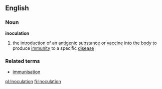 ==English==
===Noun===
{{wikipedia}}
'''inoculation'''
#the [[introduction]] of an [[antigenic]] [[substance]] or [[vaccine]] into the [[body]] to produce [[immunity]] to a specific [[disease]]
===Related terms===
*[[immunisation]]

[[pl:Inoculation]]
[[fi:Inoculation]]